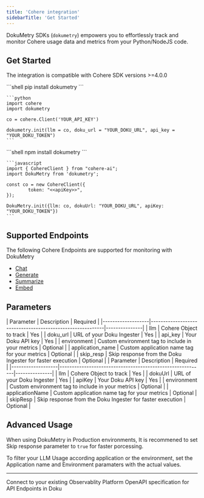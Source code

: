 ```yaml
---
title: 'Cohere integration'
sidebarTitle: 'Get Started'
---
```


DokuMetry SDKs (`dokumetry`) empowers you to effortlessly track and monitor Cohere usage data and metrics from your Python/NodeJS code. 

## Get Started 

The integration is compatible with Cohere SDK versions >=4.0.0

<Tabs>
  <Tab title="Python">
    ```shell
    pip install dokumetry
    ```

    ```python
    import cohere
    import dokumetry

    co = cohere.Client('YOUR_API_KEY')

    dokumetry.init(llm = co, doku_url = "YOUR_DOKU_URL", api_key = "YOUR_DOKU_TOKEN")
    ```
  </Tab>
  <Tab title="Javascript">
    ```shell
    npm install dokumetry
    ```

    ```javascript
    import { CohereClient } from "cohere-ai";
    import DokuMetry from 'dokumetry';

    const co = new CohereClient({
            token: "<<apiKey>>",
    });

    DokuMetry.init({llm: co, dokuUrl: "YOUR_DOKU_URL", apiKey: "YOUR_DOKU_TOKEN"})
    ```
  </Tab>
</Tabs>

## Supported Endpoints
The following Cohere Endpoints are supported for monitoring with DokuMetry

- [Chat](/latest/integrations/cohere/examples/chat)
- [Generate](/latest/integrations/cohere/examples/generate)
- [Summarize](/latest/integrations/cohere/examples/summarize)
- [Embed](/latest/integrations/cohere/examples/embed)

## Parameters

<Tabs>
  <Tab title="Python">
  | Parameter         | Description                                               | Required      |
  |-------------------|-----------------------------------------------------------|---------------|
  | llm               | Cohere Object to track                                    | Yes           |
  | doku_url          | URL of your Doku Ingester                                 | Yes           |
  | api_key           | Your Doku API key                                         | Yes           |
  | environment       | Custom environment tag to include in your metrics         | Optional      |
  | application_name  | Custom application name tag for your metrics              | Optional      |
  | skip_resp         | Skip response from the Doku Ingester for faster execution | Optional      |
  </Tab>
  <Tab title="NodeJS">
  | Parameter         | Description                                               | Required      |
  |-------------------|-----------------------------------------------------------|---------------|
  | llm               | Cohere Object to track                                    | Yes           |
  | dokuUrl           | URL of your Doku Ingester                                 | Yes           |
  | apiKey            | Your Doku API key                                         | Yes           |
  | environment       | Custom environment tag to include in your metrics         | Optional      |
  | applicationName   | Custom application name tag for your metrics              | Optional      |
  | skipResp          | Skip response from the Doku Ingester for faster execution | Optional      |
  </Tab>
</Tabs>

## Advanced Usage
When using DokuMetry in Production environments, It is recommened to set Skip response parameter to `true` for faster porcessing. 

To filter your LLM Usage according application or the environment, set the Application name and Environment paramaters with the actual values.

---

<CardGroup cols={2}>
<Card title="Connections" href="/latest/connections/intro" icon='link'>
Connect to your existing Observablity Platform
</Card>
<Card title="API Refernce" href="/latest/api-reference/introduction" icon='code'>
OpenAPI specification for API Endpoints in Doku 
</Card>
</CardGroup>